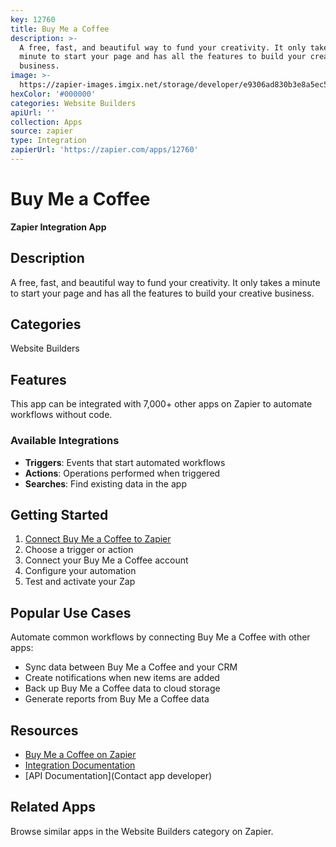 ```yaml
---
key: 12760
title: Buy Me a Coffee
description: >-
  A free, fast, and beautiful way to fund your creativity. It only takes a
  minute to start your page and has all the features to build your creative
  business.
image: >-
  https://zapier-images.imgix.net/storage/developer/e9306ad830b3e8a5ec597e80f4342bfa.png?auto=format%2Ccompress&ixlib=python-3.0.0&q=50
hexColor: '#000000'
categories: Website Builders
apiUrl: ''
collection: Apps
source: zapier
type: Integration
zapierUrl: 'https://zapier.com/apps/12760'
---
```

# Buy Me a Coffee

**Zapier Integration App**

## Description

A free, fast, and beautiful way to fund your creativity. It only takes a minute to start your page and has all the features to build your creative business.

## Categories

Website Builders

## Features

This app can be integrated with 7,000+ other apps on Zapier to automate workflows without code.

### Available Integrations

- **Triggers**: Events that start automated workflows
- **Actions**: Operations performed when triggered
- **Searches**: Find existing data in the app

## Getting Started

1. [Connect Buy Me a Coffee to Zapier](https://zapier.com/apps/12760)
2. Choose a trigger or action
3. Connect your Buy Me a Coffee account
4. Configure your automation
5. Test and activate your Zap

## Popular Use Cases

Automate common workflows by connecting Buy Me a Coffee with other apps:

- Sync data between Buy Me a Coffee and your CRM
- Create notifications when new items are added
- Back up Buy Me a Coffee data to cloud storage
- Generate reports from Buy Me a Coffee data

## Resources

- [Buy Me a Coffee on Zapier](https://zapier.com/apps/12760)
- [Integration Documentation](https://zapier.com/apps/12760/integrations)
- [API Documentation](Contact app developer)

## Related Apps

Browse similar apps in the Website Builders category on Zapier.
